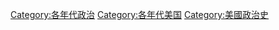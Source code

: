 [[Category:各年代政治|Category:各年代政治]]
[[Category:各年代美国|Category:各年代美国]]
[[Category:美國政治史|Category:美國政治史]]